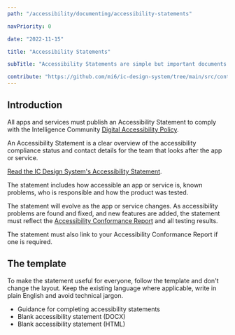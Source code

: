 ```yaml
---
path: "/accessibility/documenting/accessibility-statements"

navPriority: 0

date: "2022-11-15"

title: "Accessibility Statements"

subTitle: "Accessibility Statements are simple but important documents that are useful to everyone."

contribute: "https://github.com/mi6/ic-design-system/tree/main/src/content/structured/accessibility/documenting/accessibility-statements.mdx"
---
```


## Introduction

All apps and services must publish an Accessibility Statement to comply with the Intelligence Community [Digital Accessibility Policy](/accessibility/requirement).

An Accessibility Statement is a clear overview of the accessibility compliance status and contact details for the team that looks after the app or service.

[Read the IC Design System's Accessibility Statement](/icds).

The statement includes how accessible an app or service is, known problems, who is responsible and how the product was tested.

The statement will evolve as the app or service changes. As accessibility problems are found and fixed, and new features are added, the statement must reflect the [Accessibility Conformance Report](/accessibility/documenting/conformance-report) and all testing results.

The statement must also link to your Accessibility Conformance Report if one is required.

## The template

To make the statement useful for everyone, follow the template and don't change the layout. Keep the existing language where applicable, write in plain English and avoid technical jargon.

<ul>
  <li>
    <ic-link
      target=""
      href="/accessibility/documenting/accessibility-statements-guidance"
      rel="noreferrer noopener nofollow"
    >
      Guidance for completing accessibility statements
    </ic-link>
  </li>
  <li>
    <ic-link
      target=""
      href="/accessibility-statement-template.docx"
      rel="noreferrer noopener nofollow"
    >
      Blank accessibility statement (DOCX)
    </ic-link>
  </li>
  <li>
    <ic-link
      target="_blank"
      href="https://github.com/mi6/ic-design-system/tree/main/static/accessibility-statement-html-blank.html"
      rel="noreferrer noopener nofollow"
    >
      Blank accessibility statement (HTML)
    </ic-link>
  </li>
</ul>
